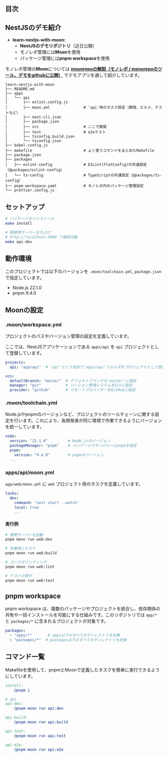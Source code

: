 ## 目次

## NestJSのデモ紹介

- **learn-nestjs-with-moon:**
  <!-- - **[https://github.com/ask-nugey/learn-nestjs-with-moon](https://github.com/ask-nugey/learn-nestjs-with-moon)** -->
  - **NestJSのデモリポジトリ**（近日公開）
  - モノレポ管理には**Moon**を使用
  - パッケージ管理には**pnpm workspace**を使用

モノレポ管理の**Moon**については [**moonrepoの解説（モノレポ / monorepoのツール、デモをgithubに公開）**](/posts/moonrepo-learn-demo/) でデモアプリを通して紹介しています。

```plain
learn-nestjs-with-moon
├── README.md
├── apps
│   └── api
│       ├── eslint.config.js
│       ├── moon.yml               # 'api'用のタスク設定（開発、ビルド、テストなど）
│       ├── nest-cli.json
│       ├── package.json
│       ├── src                    # ここで開発
│       ├── test                   # e2eテスト
│       ├── tsconfig.build.json
│       └── tsconfig.json
├── babel.config.js
├── makefile                       # よく使うコマンドをまとめたMakefile
├── package.json
├── packages
│   ├── eslint-config              # ESLint(FlatConfig)の共通設定（@packages/eslint-config）
│   └── ts-config                  # TypeScriptの共通設定（@packages/ts-config）
├── pnpm-workspace.yaml            # モノレポ内のパッケージ管理設定
└── prettier.config.js
```

## セットアップ

```sh
# パッケージのインストール
make install

# 開発用サーバー立ち上げ
# http://localhost:3000 で確認可能
make api-dev
```

## 動作環境

このプロジェクトでは以下のバージョンを `.moon/toolchain.yml`, `package.json` で指定しています。

- Node.js 22.1.0
- pnpm 9.4.0

## Moonの設定

### .moon/workspace.yml

プロジェクトのパスやバージョン管理の設定を定義しています。

ここでは、NestJSアプリケーションである `apps/api` を `api` プロジェクトとして登録しています。

```yaml
projects:
  api: "app/api"  # 'api'という名前で'apps/api'フォルダをプロジェクトとして登録

vcs:
  defaultBranch: "master"  # デフォルトブランチを'master'に設定
  manager: "git"           # バージョン管理システムをGitに指定
  provider: "github"       # リモートプロバイダーをGitHubに指定
```

### .moon/toolchain.yml

Node.jsやpnpmのバージョンなど、プロジェクトのツールチェーンに関する設定を行います。これにより、各開発者が同じ環境で作業できるようにバージョンを統一しています。

```yaml
node:
  version: "22.1.0"         # Node.jsのバージョン
  packageManager: "pnpm"    # パッケージマネージャーにpnpmを指定
  pnpm:
    version: "9.4.0"        # pnpmのバージョン
  ...
```

### apps/api/moon.yml

`app/web/moon.yml` に `web` プロジェクト用のタスクを定義しています。

```yaml
tasks:
  dev:
    command: 'nest start --watch'
    local: true
    ...
```

#### 実行例

```sh
# 開発サーバーを起動
pnpm moon run web:dev

# 本番用にビルド
pnpm moon run web:build

# コードのリンティング
pnpm moon run web:lint

# テストの実行
pnpm moon run web:test
```

## pnpm workspace

pnpm workspace は、複数のパッケージやプロジェクトを統合し、依存関係の共有や一括インストールを可能にする仕組みです。このリポジトリでは `app/*` と `packages/*` に含まれるプロジェクトが対象です。

```yaml
packages:
  - "apps/*"       # apps以下のすべてのディレクトリを対象
  - "packages/*"  # packages以下のすべてのディレクトリを対象
```

## コマンド一覧

Makefileを使用して、pnpmとMoonで定義したタスクを簡単に実行できるようにしています。


```makefile
install:
	@pnpm i

# api
api-dev:
	@pnpm moon run api:dev

api-build:
	@pnpm moon run api:build

api-test:
	@pnpm moon run api:test

api-e2e:
	@pnpm moon run api:e2e
```

